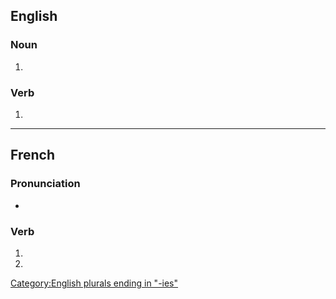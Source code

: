 {{also|inventoriés}}
==English==

===Noun===
{{head|en|noun plural form}}

# {{plural of|inventory|lang=en}}

===Verb===
{{head|en|verb form}}

# {{en-third-person singular of|inventory}}

[[Category:English plurals ending in "-ies"]]

----

==French==

===Pronunciation===
* {{homophones|lang=fr|inventorie|inventorient}}

===Verb===
{{head|fr|verb form}}

# {{inflection of|inventorier||2|s|pres|indc|lang=fr}}
# {{inflection of|inventorier||2|s|pres|subj|lang=fr}}